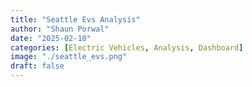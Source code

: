 ```yaml
---
title: "Seattle Evs Analysis"
author: "Shaun Porwal"
date: "2025-02-10"
categories: [Electric Vehicles, Analysis, Dashboard]
image: "./seattle_evs.png"
draft: false
---
```

